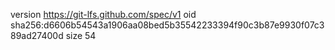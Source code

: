 version https://git-lfs.github.com/spec/v1
oid sha256:d6606b54543a1906aa08bed5b35542233394f90c3b87e9930f07c389ad27400d
size 54
